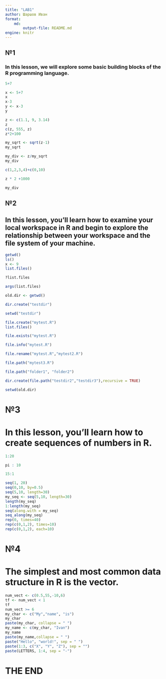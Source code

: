```yaml
---
title: "LAB1"
author: Шаршов Иван
format: 
    md:
        output-file: README.md
engine: knitr
---
```


## №1

### In this lesson, we will explore some basic building blocks of the R programming language.

```r
5+7
```

```r
x <- 5+7
x
x-3
y <- x-3
y

z <- c(1.1, 9, 3.14)
z
c(z, 555, z)
z*2+100

my_sqrt <- sqrt(z-1)
my_sqrt

my_div <- z/my_sqrt
my_div

c(1,2,3,4)+c(0,10)

z * 2 +1000

my_div
```
## №2
## In this lesson, you'll learn how to examine your local workspace in R and begin to explore the relationship between your workspace and the file system of your machine.
```r
getwd()
ls()
x <- 9
list.files()

?list.files

args(list.files)

old.dir <- getwd()

dir.create("testdir")

setwd("testdir")

file.create("mytest.R")
list.files()

file.exists("mytest.R")

file.info("mytest.R")

file.rename("mytest.R","mytest2.R")

file.path("mytest3.R")

file.path("folder1", "folder2")

dir.create(file.path("testdir2","testdir3"),recursive = TRUE)

setwd(old.dir)
```
# №3
# In this lesson, you'll learn how to create sequences of numbers in R.

```r
1:20

pi : 10

15:1

seq(1, 20)
seq(0,10, by=0.5)
seq(5,10, length=30)
my_seq <- seq(5,10, length=30)
length(my_seq)
1:length(my_seq)
seq(along.with = my_seq)
seq_along(my_seq)
rep(0, times=40)
rep(c(0,1,2), times=10)
rep(c(0,1,2), each=10)
```
# №4
# The simplest and most common data structure in R is the vector.
```r
num_vect <- c(0.5,55,-10,6)
tf <- num_vect < 1
tf
num_vect >= 6
my_char <- c("My","name", "is")
my_char
paste(my_char, collapse = " ")
my_name <- c(my_char, "Ivan")
my_name
paste(my_name,collapse = " ")
paste("Hello", "world!", sep = " ")
paste(1:3, c("X", "Y", "Z"), sep = "")
paste(LETTERS, 1:4, sep = "-")

```
# THE END

